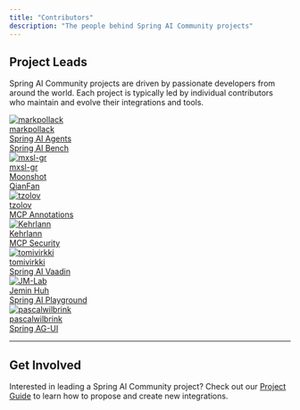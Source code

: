 ```yaml
---
title: "Contributors"
description: "The people behind Spring AI Community projects"
---
```


## Project Leads

Spring AI Community projects are driven by passionate developers from around the world. Each project is typically led by individual contributors who maintain and evolve their integrations and tools.

<div style={{display: 'grid', gridTemplateColumns: 'repeat(auto-fill, minmax(200px, 1fr))', gap: '2rem', margin: '3rem 0'}}>
  <div style={{textAlign: 'center'}}>
    <a href="https://github.com/markpollack" target="_blank" style={{textDecoration: 'none'}}>
      <img src="https://github.com/markpollack.png" alt="markpollack" style={{width: '100px', height: '100px', borderRadius: '50%', marginBottom: '0.5rem'}} />
      <div style={{fontWeight: 'bold', color: '#4A90E2'}}>markpollack</div>
      <div style={{fontSize: '0.875rem', color: '#666', marginTop: '0.25rem'}}>Spring AI Agents</div>
      <div style={{fontSize: '0.875rem', color: '#666'}}>Spring AI Bench</div>
    </a>
  </div>

  <div style={{textAlign: 'center'}}>
    <a href="https://github.com/mxsl-gr" target="_blank" style={{textDecoration: 'none'}}>
      <img src="https://github.com/mxsl-gr.png" alt="mxsl-gr" style={{width: '100px', height: '100px', borderRadius: '50%', marginBottom: '0.5rem'}} />
      <div style={{fontWeight: 'bold', color: '#4A90E2'}}>mxsl-gr</div>
      <div style={{fontSize: '0.875rem', color: '#666', marginTop: '0.25rem'}}>Moonshot</div>
      <div style={{fontSize: '0.875rem', color: '#666'}}>QianFan</div>
    </a>
  </div>

  <div style={{textAlign: 'center'}}>
    <a href="https://github.com/tzolov" target="_blank" style={{textDecoration: 'none'}}>
      <img src="https://github.com/tzolov.png" alt="tzolov" style={{width: '100px', height: '100px', borderRadius: '50%', marginBottom: '0.5rem'}} />
      <div style={{fontWeight: 'bold', color: '#4A90E2'}}>tzolov</div>
      <div style={{fontSize: '0.875rem', color: '#666', marginTop: '0.25rem'}}>MCP Annotations</div>
    </a>
  </div>

  <div style={{textAlign: 'center'}}>
    <a href="https://github.com/Kehrlann" target="_blank" style={{textDecoration: 'none'}}>
      <img src="https://github.com/Kehrlann.png" alt="Kehrlann" style={{width: '100px', height: '100px', borderRadius: '50%', marginBottom: '0.5rem'}} />
      <div style={{fontWeight: 'bold', color: '#4A90E2'}}>Kehrlann</div>
      <div style={{fontSize: '0.875rem', color: '#666', marginTop: '0.25rem'}}>MCP Security</div>
    </a>
  </div>

  <div style={{textAlign: 'center'}}>
    <a href="https://github.com/tomivirkki" target="_blank" style={{textDecoration: 'none'}}>
      <img src="https://github.com/tomivirkki.png" alt="tomivirkki" style={{width: '100px', height: '100px', borderRadius: '50%', marginBottom: '0.5rem'}} />
      <div style={{fontWeight: 'bold', color: '#4A90E2'}}>tomivirkki</div>
      <div style={{fontSize: '0.875rem', color: '#666', marginTop: '0.25rem'}}>Spring AI Vaadin</div>
    </a>
  </div>

  <div style={{textAlign: 'center'}}>
    <a href="https://github.com/JM-Lab" target="_blank" style={{textDecoration: 'none'}}>
      <img src="https://github.com/JM-Lab.png" alt="JM-Lab" style={{width: '100px', height: '100px', borderRadius: '50%', marginBottom: '0.5rem'}} />
      <div style={{fontWeight: 'bold', color: '#4A90E2'}}>Jemin Huh</div>
      <div style={{fontSize: '0.875rem', color: '#666', marginTop: '0.25rem'}}>Spring AI Playground</div>
    </a>
  </div>

  <div style={{textAlign: 'center'}}>
    <a href="https://github.com/pascalwilbrink" target="_blank" style={{textDecoration: 'none'}}>
      <img src="https://github.com/pascalwilbrink.png" alt="pascalwilbrink" style={{width: '100px', height: '100px', borderRadius: '50%', marginBottom: '0.5rem'}} />
      <div style={{fontWeight: 'bold', color: '#4A90E2'}}>pascalwilbrink</div>
      <div style={{fontSize: '0.875rem', color: '#666', marginTop: '0.25rem'}}>Spring AG-UI</div>
    </a>
  </div>
</div>

---

## Get Involved

Interested in leading a Spring AI Community project? Check out our [Project Guide](/community/project-guide) to learn how to propose and create new integrations.
